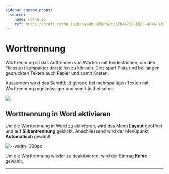 ```yaml
---
sidebar_custom_props:
  source:
    name: rothe.io
    ref: https://craft.rothe.io/DaKvaRbuG85WnX/b/1FD4472B-EDBC-4F4A-9A58-A7B2235D6A7A/2.6-%E2%80%94-Worttrennung
---
```


# Worttrennung

Worttrennung ist das Auftrennen von Wörtern mit Bindestrichen, um den Fliesstext kompakter darstellen zu können. Dies spart Platz und bei langen gedruckten Texten auch Papier und somit Kosten.

Ausserdem wirkt das Schriftbild gerade bei mehrspaltigen Texten mit Worttrennung regelmässiger und somit ästhetischer:

![](img/hyphenation.png)

## Worttrennung in Word aktivieren
Um die Worttrennung in Word zu aktivieren, wird das Menü __Layout__ geöffnet und auf __Silbentrennung__ geklickt. Anschliessend wird der Menüpunkt __Automatisch__ gewählt.

![--width=300px](img/word-hyphenation.png)

Um die Worttrennung wieder zu deaktivieren, wird der Eintrag __Keine__ gewählt.

---